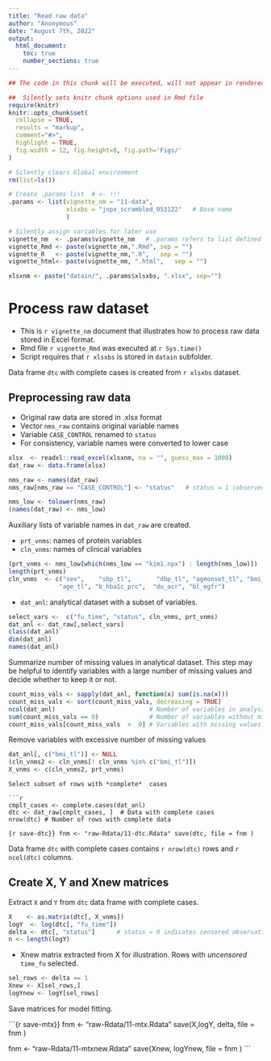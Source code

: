 ```yaml
---
title: "Read raw data"
author: "Anonymous"
date: "August 7th, 2022"
output: 
  html_document:
    toc: true
    number_sections: true
---
```



```r
## The code in this chunk will be executed, will not appear in rendered .html file

##  Silently sets knitr chunk options used in Rmd file
require(knitr)
knitr::opts_chunk$set(
  collapse = TRUE,
  results = "markup",  
  comment="#>",
  highlight = TRUE,
  fig.width = 12, fig.height=8, fig.path='Figs/'
)

# Silently clears Global environment
rm(list=ls())

# Create .params list  # <- !!! 
.params <- list(vignette_nm = "11-data",
                xlsxbs = "jnpx_scrambled_053122"   # Base name
                ) 

# Silently assign variables for later use
vignette_nm  <- .params$vignette_nm   # .params refers to list defined above
vignette_Rmd <- paste(vignette_nm,".Rmd", sep = "")
vignette_R   <- paste(vignette_nm,".R",   sep = "")
vignette_html<- paste(vignette_nm, ".html",   sep = "")

xlsxnm <- paste("datain/", .params$xlsxbs, ".xlsx", sep="")
```

# Process raw dataset


* This is `r vignette_nm` document that illustrates how to process raw data stored in
  Excel format.
* Rmd file  `r vignette_Rmd` was executed at `r Sys.time()`
* Script requires that `r xlsxbs` is stored in `datain` subfolder.


Data frame `dtc` with complete cases is created from `r xlsxbs` dataset.


##  Preprocessing raw data

* Original raw data are stored in .xlsx format
* Vector `nms_raw` contains original variable names
* Variable `CASE_CONTROL` renamed to `status`
* For consistency, variable names were converted to lower case

```r

xlsx  <- readxl::read_excel(xlsxnm, na = "", guess_max = 1000)
dat_raw <- data.frame(xlsx)

nms_raw <- names(dat_raw)
nms_raw[nms_raw == "CASE_CONTROL"] <- "status"   # status = 1 (observed follow-up time), status = 0 (censored follow-up time)

nms_low <- tolower(nms_raw)
(names(dat_raw) <- nms_low)
```

Auxiliary lists of variable names in `dat_raw` are created.

* `prt_vnms`: names of protein variables
* `cln_vnms`: names of clinical variables


```r
(prt_vnms <- nms_low[which(nms_low == "kim1.npx") : length(nms_low)])
length(prt_vnms)
cln_vnms  <- c("sex",    "sbp_tl",       "dbp_tl", "ageonset_tl", "bmi_tl",
              "age_tl", "b_hba1c_prc",  "du_acr", "bl_egfr")
```

* `dat_anl`: analytical dataset with a subset of variables.

```r
select_vars <-  c("fu_time", "status", cln_vnms, prt_vnms)
dat_anl <- dat_raw[,select_vars]
class(dat_anl)
dim(dat_anl)
names(dat_anl)
```

Summarize  number of missing values in analytical dataset. This step may be helpful to identify variables
with a large number of missing values and decide whether to keep it or not.   

```r
count_miss_vals <- sapply(dat_anl, function(x) sum(is.na(x)))
count_miss_vals <- sort(count_miss_vals, decreasing = TRUE) 
ncol(dat_anl)                          # Number of variables in analysis
sum(count_miss_vals == 0)              # Number of variables without missing values  
count_miss_vals[count_miss_vals  >  0] # Variables with missing values
```

Remove variables with excessive number of missing values

```r
dat_anl[, c("bmi_tl")] <- NULL
(cln_vnms2 <- cln_vnms[! cln_vnms %in% c("bmi_tl")]) 
X_vnms <- c(cln_vnms2, prt_vnms)
```

``` 
Select subset of rows with *complete*  cases

```r

cmplt_cases <- complete.cases(dat_anl)
dtc <- dat_raw[cmplt_cases, ]  # Data with complete cases
nrow(dtc) # Number of rows with complete data
```

```{r save-dtc}}
fnm <- "raw-Rdata/11-dtc.Rdata"
save(dtc, file = fnm )
```

Data frame `dtc` with complete cases contains `r nrow(dtc)` rows  and `r ncol(dtc)` columns. 

## Create X, Y and Xnew matrices


Extract `X` and `Y` from `dtc` data frame with complete cases.

```r
X    <- as.matrix(dtc[, X_vnms]) 
logY  <- log(dtc[, "fu_time"]) 
delta <- dtc[, "status"]      # status = 0 indicates censored observation 
n <- length(logY)
```

* Xnew matrix extracted from X for illustration. Rows with _uncensored_ `time_fu` selected.


```r
sel_rows <- delta == 1
Xnew <- X[sel_rows,]
logYnew <- logY[sel_rows] 
```

Save matrices for model fitting.

```{r save-mtx}}
fnm <- "raw-Rdata/11-mtx.Rdata"
save(X,logY, delta, file = fnm )

fnm <- "raw-Rdata/11-mtxnew.Rdata"
save(Xnew, logYnew, file = fnm )
```



